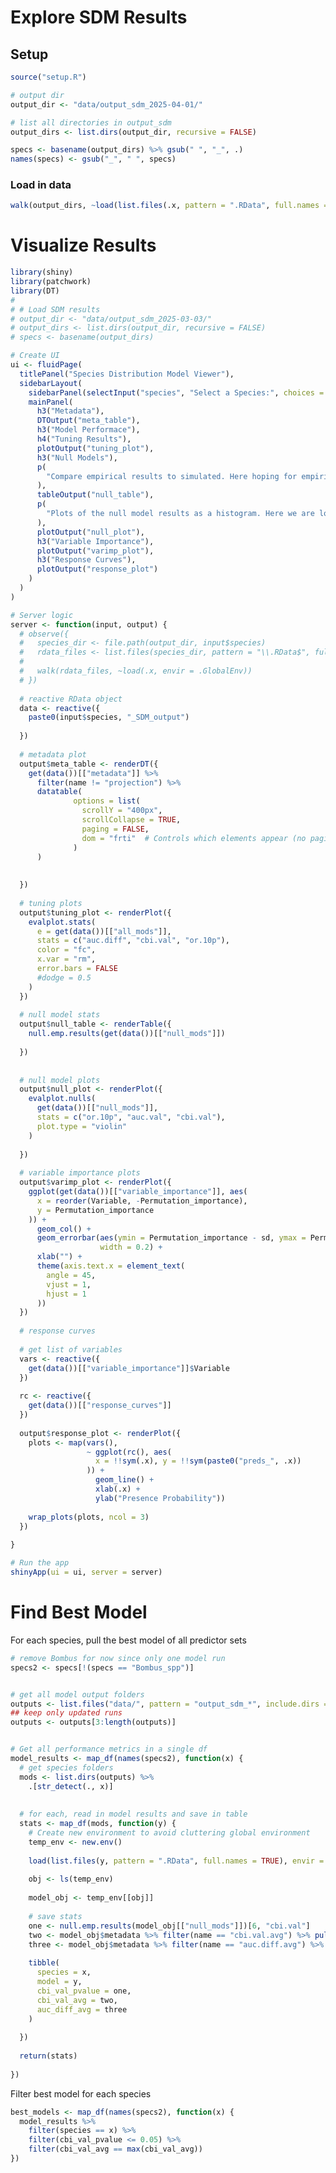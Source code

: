 # Explore SDM Results

## Setup

```r
source("setup.R")

# output dir
output_dir <- "data/output_sdm_2025-04-01/"

# list all directories in output_sdm
output_dirs <- list.dirs(output_dir, recursive = FALSE)

specs <- basename(output_dirs) %>% gsub(" ", "_", .)
names(specs) <- gsub("_", " ", specs)
```

### Load in data

```r
walk(output_dirs, ~load(list.files(.x, pattern = ".RData", full.names = TRUE), envir = .GlobalEnv))
```

# Visualize Results

```r
library(shiny)
library(patchwork)
library(DT)
# 
# # Load SDM results
# output_dir <- "data/output_sdm_2025-03-03/"
# output_dirs <- list.dirs(output_dir, recursive = FALSE)
# specs <- basename(output_dirs)

# Create UI
ui <- fluidPage(
  titlePanel("Species Distribution Model Viewer"),
  sidebarLayout(
    sidebarPanel(selectInput("species", "Select a Species:", choices = specs)),
    mainPanel(
      h3("Metadata"),
      DTOutput("meta_table"),
      h3("Model Performace"),
      h4("Tuning Results"),
      plotOutput("tuning_plot"),
      h3("Null Models"),
      p(
        "Compare empirical results to simulated. Here hoping for empirical eval metrics that are significantly better than a null model."
      ),
      tableOutput("null_table"),
      p(
        "Plots of the null model results as a histogram. Here we are looking for the empirical validation value (solid red line) to be significantly higher than the 99th quantile of the null values (dashed purple line). For reference, this plot also includes the null 95th quantile (dashed blue line) and the null mean (solid blue line)."
      ),
      plotOutput("null_plot"),
      h3("Variable Importance"),
      plotOutput("varimp_plot"),
      h3("Response Curves"),
      plotOutput("response_plot")
    )
  )
)

# Server logic
server <- function(input, output) {
  # observe({
  #   species_dir <- file.path(output_dir, input$species)
  #   rdata_files <- list.files(species_dir, pattern = "\\.RData$", full.names = TRUE)
  #
  #   walk(rdata_files, ~load(.x, envir = .GlobalEnv))
  # })
  
  # reactive RData object
  data <- reactive({
    paste0(input$species, "_SDM_output")
    
  })
  
  # metadata plot
  output$meta_table <- renderDT({
    get(data())[["metadata"]] %>% 
      filter(name != "projection") %>% 
      datatable( 
              options = list(
                scrollY = "400px",
                scrollCollapse = TRUE,
                paging = FALSE,
                dom = "frti"  # Controls which elements appear (no pagination)
              )
      )
    
    
  })
  
  # tuning plots
  output$tuning_plot <- renderPlot({
    evalplot.stats(
      e = get(data())[["all_mods"]],
      stats = c("auc.diff", "cbi.val", "or.10p"),
      color = "fc",
      x.var = "rm",
      error.bars = FALSE
      #dodge = 0.5
    )
  })
  
  # null model stats
  output$null_table <- renderTable({
    null.emp.results(get(data())[["null_mods"]])
    
  })
  
  
  # null model plots
  output$null_plot <- renderPlot({
    evalplot.nulls(
      get(data())[["null_mods"]],
      stats = c("or.10p", "auc.val", "cbi.val"),
      plot.type = "violin"
    )
    
  })
  
  # variable importance plots
  output$varimp_plot <- renderPlot({
    ggplot(get(data())[["variable_importance"]], aes(
      x = reorder(Variable, -Permutation_importance),
      y = Permutation_importance
    )) +
      geom_col() +
      geom_errorbar(aes(ymin = Permutation_importance - sd, ymax = Permutation_importance + sd),
                    width = 0.2) +
      xlab("") +
      theme(axis.text.x = element_text(
        angle = 45,
        vjust = 1,
        hjust = 1
      ))
  })
  
  # response curves
  
  # get list of variables
  vars <- reactive({
    get(data())[["variable_importance"]]$Variable
  })
  
  rc <- reactive({
    get(data())[["response_curves"]]
  })
  
  output$response_plot <- renderPlot({
    plots <- map(vars(),
                 ~ ggplot(rc(), aes(
                   x = !!sym(.x), y = !!sym(paste0("preds_", .x))
                 )) +
                   geom_line() +
                   xlab(.x) +
                   ylab("Presence Probability"))
    
    wrap_plots(plots, ncol = 3)
  })
  
}

# Run the app
shinyApp(ui = ui, server = server)

```

# Find Best Model

For each species, pull the best model of all predictor sets

```r
# remove Bombus for now since only one model run
specs2 <- specs[!(specs == "Bombus_spp")]


# get all model output folders
outputs <- list.files("data/", pattern = "output_sdm_*", include.dirs = TRUE, full.names = TRUE)
## keep only updated runs
outputs <- outputs[3:length(outputs)]


# Get all performance metrics in a single df
model_results <- map_df(names(specs2), function(x) {
  # get species folders
  mods <- list.dirs(outputs) %>%
    .[str_detect(., x)]
  
  
  # for each, read in model results and save in table
  stats <- map_df(mods, function(y) {
    # Create new environment to avoid cluttering global environment
    temp_env <- new.env()
    
    load(list.files(y, pattern = ".RData", full.names = TRUE), envir = temp_env)
    
    obj <- ls(temp_env)
    
    model_obj <- temp_env[[obj]]
    
    # save stats
    one <- null.emp.results(model_obj[["null_mods"]])[6, "cbi.val"]
    two <- model_obj$metadata %>% filter(name == "cbi.val.avg") %>% pull(value)
    three <- model_obj$metadata %>% filter(name == "auc.diff.avg") %>% pull(value)
    
    tibble(
      species = x,
      model = y,
      cbi_val_pvalue = one,
      cbi_val_avg = two,
      auc_diff_avg = three
    )
    
  })
  
  return(stats)
  
})

```

Filter best model for each species

```r
best_models <- map_df(names(specs2), function(x) {
  model_results %>%
    filter(species == x) %>%
    filter(cbi_val_pvalue <= 0.05) %>%
    filter(cbi_val_avg == max(cbi_val_avg))
})
```
